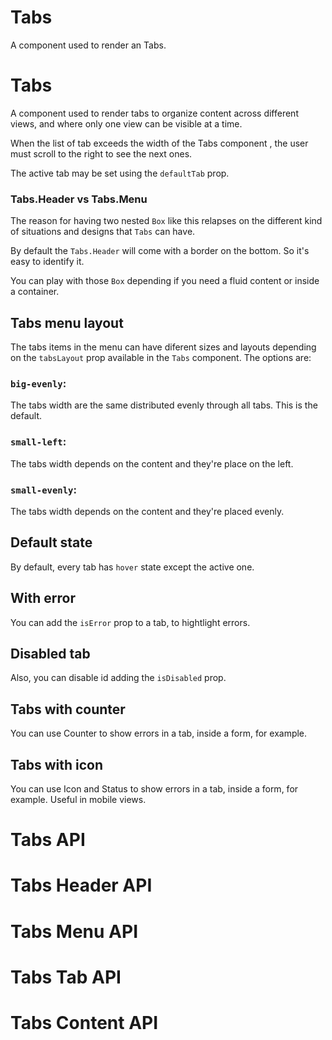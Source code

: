 


<Meta of={TabsMeta} />

# Tabs

A component used to render an Tabs.

<Canvas of={TabsMeta.Playground} />

<Controls />

# Tabs

A component used to render tabs to organize content across different views, and where only one view can be visible at a time.

When the list of tab exceeds the width of the Tabs component , the user must scroll to the right to see the next ones.

The active tab may be set using the `defaultTab` prop.

### Tabs.Header vs Tabs.Menu

The reason for having two nested `Box` like this relapses on the different kind of situations and designs that `Tabs` can have.

By default the `Tabs.Header` will come with a border on the bottom. So it's easy to identify it.

You can play with those `Box` depending if you need a fluid content or inside a container.

## Tabs menu layout

The tabs items in the menu can have diferent sizes and layouts depending on the `tabsLayout` prop available in the `Tabs` component. The options are:

### `big-evenly`:

The tabs width are the same distributed evenly through all tabs. This is the default.

<Canvas of={TabsMeta.BigEvenly} />

### `small-left`:

The tabs width depends on the content and they're place on the left.

<Canvas of={TabsMeta.SmallLeft} />

### `small-evenly`:

The tabs width depends on the content and they're placed evenly.

<Canvas of={TabsMeta.SmallEvenly} />

## Default state

By default, every tab has `hover` state except the active one.

<Canvas of={TabsMeta.Default} />

## With error

You can add the `isError` prop to a tab, to hightlight errors.

<Canvas of={TabsMeta.Error} />

## Disabled tab

Also, you can disable id adding the `isDisabled` prop.

<Canvas of={TabsMeta.Disabled} />

## Tabs with counter

You can use Counter to show errors in a tab, inside a form, for example.

<Canvas of={TabsMeta.TabsWithCounter} />

## Tabs with icon

You can use Icon and Status to show errors in a tab, inside a form, for example. Useful in mobile views.

<Canvas of={TabsMeta.WithIcon} />

# Tabs API

<ArgTypes of={Tabs} />

# Tabs Header API

<ArgTypes of={Tabs.Header} />

# Tabs Menu API

<ArgTypes of={Tabs.Menu} />

# Tabs Tab API

<ArgTypes of={Tabs.Tab} />

# Tabs Content API

<ArgTypes of={Tabs.Content} />
